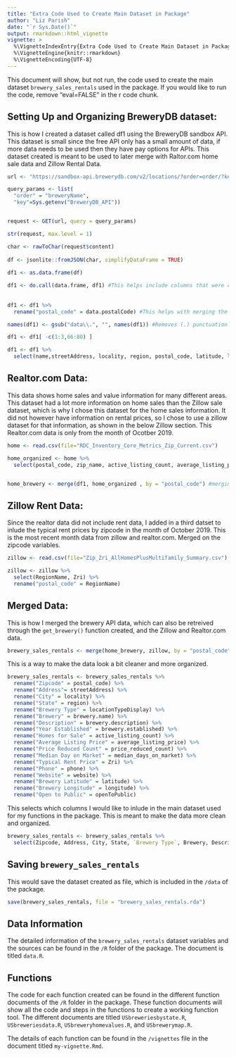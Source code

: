 ```yaml
---
title: "Extra Code Used to Create Main Dataset in Package"
author: "Liz Parish"
date: "`r Sys.Date()`"
output: rmarkdown::html_vignette
vignette: >
  %\VignetteIndexEntry{Extra Code Used to Create Main Dataset in Package}
  %\VignetteEngine{knitr::rmarkdown}
  %\VignetteEncoding{UTF-8}
---
```


This document will show, but not run, the code used to create the main dataset `brewery_sales_rentals` used in the package. If you would like to run the code, remove "eval=FALSE" in the r code chunk. 


## Setting Up and Organizing BreweryDB dataset:

This is how I created a dataset called df1 using the BreweryDB sandbox API. This dataset is small since the free API only has a small amount of data, if more data needs to be used then they have pay options for APIs. This dataset created is meant to be used to later merge with Raltor.com home sale data and Zillow Rental Data. 

```r

url <- "https://sandbox-api.brewerydb.com/v2/locations/?order=order/?key=key"

query_params <- list(
  "order" = "breweryName",
  "key"=Sys.getenv("BreweryDB_API"))  


request <- GET(url, query = query_params)

str(request, max.level = 1)

char <- rawToChar(request$content)
  
df <- jsonlite::fromJSON(char, simplifyDataFrame = TRUE)
  
df1 <- as.data.frame(df)

df1 <- do.call(data.frame, df1) #This helps include columns that were categorized as dataframes within the dataframe. Especially the Brewery name column, which is needed for this dataset. 
 
 
df1 <- df1 %>%
  rename("postal_code" = data.postalCode) #This helps with merging the datasets by zipcode later. 

names(df1) <- gsub("data\\.", "", names(df1)) #Removes (.) punctuation from the column names. 

df1 <- df1[ -c(1:3,66:80) ]

df1 <- df1 %>%
  select(name,streetAddress, locality, region, postal_code, latitude, longitude, openToPublic, locationTypeDisplay, brewery.name, brewery.description, brewery.established, website, phone) # Only selecting columns that are needed for the particular function.

```

## Realtor.com Data:

This data shows home sales and value information for many different areas. This dataset had a lot more information on home sales than the Zillow sale dataset, which is why I chose this dataset for the home sales information. It did not however have information on rental prices, so I chose to use a zillow dataset for that information, as shown in the below Zillow section. This Realtor.com data is only from the month of Ocotber 2019.  


```r
home <- read.csv(file="RDC_Inventory_Core_Metrics_Zip_Current.csv")

home_organized <- home %>%
  select(postal_code, zip_name, active_listing_count, average_listing_price, total_listing_count, price_reduced_count, median_days_on_market) #selecting certain variables I would like to include. 


home_brewery <- merge(df1, home_organized , by = "postal_code") #merging this data with the brewery data (df1) by zipcode. 
```



## Zillow Rent Data:

Since the realtor data did not include rent data, I added in a third datset to inlude the typical rent prices by zipcode in the month of October 2019. This is the most recent month data from zillow and realtor.com. Merged on the zipcode variables.

```r
zillow <- read.csv(file="Zip_Zri_AllHomesPlusMultifamily_Summary.csv")
```

```r
zillow <- zillow %>%
  select(RegionName, Zri) %>%
  rename("postal_code" = RegionName) 
```
  
  
## Merged Data:

This is how I merged the brewery API data, which can also be retreived through the `get_brewery()` function created, and the Zillow and Realtor.com data. 


```r
brewery_sales_rentals <- merge(home_brewery, zillow, by = "postal_code")
```


This is a way to make the data look a bit cleaner and more organized. 

```r
brewery_sales_rentals <- brewery_sales_rentals %>%
  rename("Zipcode" = postal_code) %>%
  rename("Address"= streetAddress) %>%
  rename("City" = locality) %>%
  rename("State" = region) %>%
  rename("Brewery Type" = locationTypeDisplay) %>%
  rename("Brewery" = brewery.name) %>%
  rename("Description" = brewery.description) %>%
  rename("Year Established" = brewery.established) %>%
  rename("Homes for Sale" = active_listing_count) %>%
  rename("Average Listing Price" = average_listing_price) %>%
  rename("Price Reduced Count" = price_reduced_count) %>%
  rename("Median Day on Market" = median_days_on_market) %>%
  rename("Typical Rent Price" = Zri) %>%
  rename("Phone" = phone) %>%
  rename("Website" = website) %>%
  rename("Brewery Latitude" = latitude) %>%
  rename("Brewery Longitude" = longitude) %>%
  rename("Open to Public" = openToPublic)
```

This selects which columns I would like to inlude in the main dataset used for my functions in the package. This is meant to make the data more clean and organized. 

```r
brewery_sales_rentals <- brewery_sales_rentals %>%
  select(Zipcode, Address, City, State, `Brewery Type`, Brewery, Description, `Year Established`, `Homes for Sale`, `Average Listing Price`, `Price Reduced Count`, `Median Day on Market`, `Typical Rent Price`, Phone, Website, `Brewery Latitude`, `Brewery Longitude`, `Open to Public`)
```


## Saving `brewery_sales_rentals`

This would save the dataset created as file, which is included in the `/data` of the package. 

```r

save(brewery_sales_rentals, file = "brewery_sales_rentals.rda")

```


## Data Information 

The detailed information of the `brewery_sales_rentals` dataset variables and the sources can be found in the `/R` folder of the package. The document is titled `data.R`. 

## Functions

The code for each function created can be found in the different function documents of the `/R` folder in the package. These function documents will show all the code and steps in the functions to create a working function tool. The different documents are titled `USbreweriesbystate.R`, `USbreweriesdata.R`, `USbreweryhomevalues.R`, and `USbrewerymap.R`. 

The details of each function can be found in the `/vignettes` file in the document titled `my-vignette.Rmd`. 


